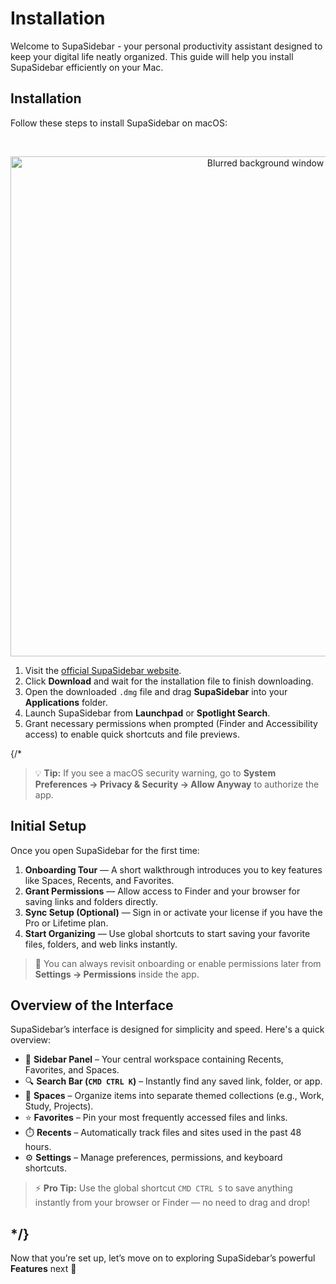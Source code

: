 # Installation

Welcome to SupaSidebar - your personal productivity assistant designed to keep your digital life neatly organized. This guide will help you install SupaSidebar efficiently on your Mac.

## Installation

Follow these steps to install SupaSidebar on macOS:

<br />
<p align="center">
  <img src="/assets/website.png" alt="Blurred background window" width="800" />
</p>

1. Visit the [official SupaSidebar website](https://www.supasidebar.com).  
2. Click **Download** and wait for the installation file to finish downloading.  
3. Open the downloaded `.dmg` file and drag **SupaSidebar** into your **Applications** folder.  
4. Launch SupaSidebar from **Launchpad** or **Spotlight Search**.  
5. Grant necessary permissions when prompted (Finder and Accessibility access) to enable quick shortcuts and file previews.

{/*
> 💡 **Tip:** If you see a macOS security warning, go to **System Preferences → Privacy & Security → Allow Anyway** to authorize the app.


## Initial Setup

Once you open SupaSidebar for the first time:

1. **Onboarding Tour** — A short walkthrough introduces you to key features like Spaces, Recents, and Favorites.  
2. **Grant Permissions** — Allow access to Finder and your browser for saving links and folders directly.  
3. **Sync Setup (Optional)** — Sign in or activate your license if you have the Pro or Lifetime plan.  
4. **Start Organizing** — Use global shortcuts to start saving your favorite files, folders, and web links instantly.

> 🧭 You can always revisit onboarding or enable permissions later from **Settings → Permissions** inside the app.

## Overview of the Interface


SupaSidebar’s interface is designed for simplicity and speed. Here's a quick overview:

- 🧱 **Sidebar Panel** – Your central workspace containing Recents, Favorites, and Spaces.  
- 🔍 **Search Bar (`CMD CTRL K`)** – Instantly find any saved link, folder, or app.  
- 📂 **Spaces** – Organize items into separate themed collections (e.g., Work, Study, Projects).  
- ⭐ **Favorites** – Pin your most frequently accessed files and links.  
- ⏱️ **Recents** – Automatically track files and sites used in the past 48 hours.  
- ⚙️ **Settings** – Manage preferences, permissions, and keyboard shortcuts.  


> ⚡ **Pro Tip:** Use the global shortcut `CMD CTRL S` to save anything instantly from your browser or Finder — no need to drag and drop!

*/}
---

Now that you’re set up, let’s move on to exploring SupaSidebar’s powerful **Features** next 🚀

